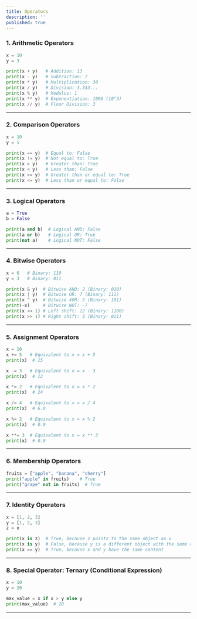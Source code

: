 ```yaml
---
title: Operators
description: ''
published: true
---
```


### **1. Arithmetic Operators**
```python
x = 10
y = 3

print(x + y)   # Addition: 13
print(x - y)   # Subtraction: 7
print(x * y)   # Multiplication: 30
print(x / y)   # Division: 3.333...
print(x % y)   # Modulus: 1
print(x ** y)  # Exponentiation: 1000 (10^3)
print(x // y)  # Floor Division: 3
```

---

### **2. Comparison Operators**
```python
x = 10
y = 5

print(x == y)  # Equal to: False
print(x != y)  # Not equal to: True
print(x > y)   # Greater than: True
print(x < y)   # Less than: False
print(x >= y)  # Greater than or equal to: True
print(x <= y)  # Less than or equal to: False
```

---

### **3. Logical Operators**
```python
a = True
b = False

print(a and b)  # Logical AND: False
print(a or b)   # Logical OR: True
print(not a)    # Logical NOT: False
```

---

### **4. Bitwise Operators**
```python
x = 6   # Binary: 110
y = 3   # Binary: 011

print(x & y)  # Bitwise AND: 2 (Binary: 010)
print(x | y)  # Bitwise OR: 7 (Binary: 111)
print(x ^ y)  # Bitwise XOR: 5 (Binary: 101)
print(~x)     # Bitwise NOT: -7
print(x << 1) # Left shift: 12 (Binary: 1100)
print(x >> 1) # Right shift: 3 (Binary: 011)
```

---

### **5. Assignment Operators**
```python
x = 10
x += 5   # Equivalent to x = x + 5
print(x)  # 15

x -= 3   # Equivalent to x = x - 3
print(x)  # 12

x *= 2   # Equivalent to x = x * 2
print(x)  # 24

x /= 4   # Equivalent to x = x / 4
print(x)  # 6.0

x %= 2   # Equivalent to x = x % 2
print(x)  # 0.0

x **= 3  # Equivalent to x = x ** 3
print(x)  # 0.0
```

---

### **6. Membership Operators**
```python
fruits = ["apple", "banana", "cherry"]
print("apple" in fruits)    # True
print("grape" not in fruits)  # True
```

---

### **7. Identity Operators**
```python
x = [1, 2, 3]
y = [1, 2, 3]
z = x

print(x is z)  # True, because z points to the same object as x
print(x is y)  # False, because y is a different object with the same content
print(x == y)  # True, because x and y have the same content
```

---

### **8. Special Operator: Ternary (Conditional Expression)**
```python
x = 10
y = 20

max_value = x if x > y else y
print(max_value)  # 20
``` 
---